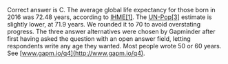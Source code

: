 Correct answer is C. The average global life expectancy for those born in 2016 was 72.48 years, according to [IHME[1]](http://gapm.io/xihlex). The [UN-Pop[3]](https://esa.un.org/unpd/wpp) estimate is slightly lower, at 71.9 years. We rounded it to 70 to avoid overstating progress. The three answer alternatives were chosen by Gapminder after first having asked the question with an open answer field, letting respondents write any age they wanted. Most people wrote 50 or 60 years. See [www.gapm.io/q4](http://www.gapm.io/q4).
